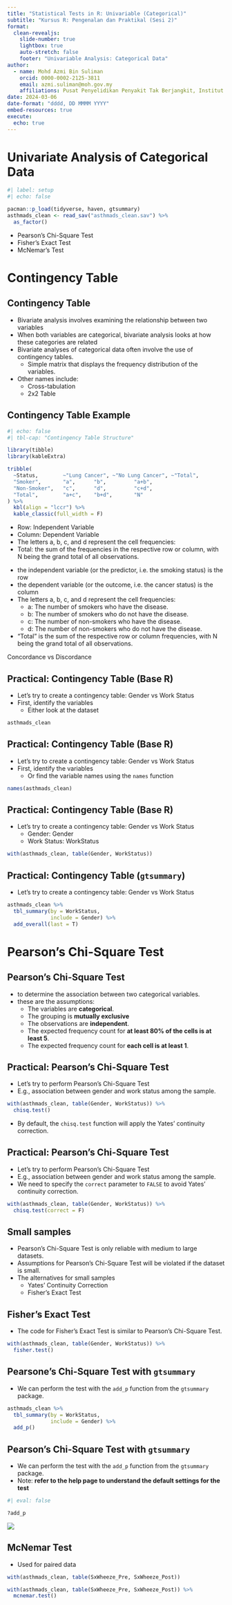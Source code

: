 ```yaml
---
title: "Statistical Tests in R: Univariable (Categorical)"
subtitle: "Kursus R: Pengenalan dan Praktikal (Sesi 2)"
format: 
  clean-revealjs: 
    slide-number: true
    lightbox: true
    auto-stretch: false
    footer: "Univariable Analysis: Categorical Data"
author:
  - name: Mohd Azmi Bin Suliman
    orcid: 0000-0002-2125-3811
    email: azmi.suliman@moh.gov.my
    affiliations: Pusat Penyelidikan Penyakit Tak Berjangkit, Institut Kesihatan Umum
date: 2024-03-06
date-format: "dddd, DD MMMM YYYY"
embed-resources: true
execute: 
  echo: true
---
```


# Univariate Analysis of Categorical Data

```r
#| label: setup
#| echo: false

pacman::p_load(tidyverse, haven, gtsummary)
asthmads_clean <- read_sav("asthmads_clean.sav") %>% 
  as_factor()
```

-   Pearson's Chi-Square Test
-   Fisher's Exact Test
-   McNemar's Test

# Contingency Table

## Contingency Table

-   Bivariate analysis involves examining the relationship between two variables
-   When both variables are categorical, bivariate analysis looks at how these categories are related
-   Bivariate analyses of categorical data often involve the use of contingency tables.
    -   Simple matrix that displays the frequency distribution of the variables.
-   Other names include:
    -   Cross-tabulation
    -   2x2 Table

## Contingency Table Example

```r
#| echo: false
#| tbl-cap: "Contingency Table Structure"

library(tibble)
library(kableExtra)

tribble(
  ~Status,        ~"Lung Cancer", ~"No Lung Cancer", ~"Total",
  "Smoker",       "a",      "b",         "a+b",
  "Non-Smoker",   "c",      "d",         "c+d",
  "Total",        "a+c",    "b+d",       "N"
) %>% 
  kbl(align = "lccr") %>% 
  kable_classic(full_width = F)
```

-   Row: Independent Variable
-   Column: Dependent Variable
-   The letters a, b, c, and d represent the cell frequencies:
-   Total: the sum of the frequencies in the respective row or column, with N being the grand total of all observations.

::: notes
-   the independent variable (or the predictor, i.e. the smoking status) is the row
-   the dependent variable (or the outcome, i.e. the cancer status) is the column
-   The letters a, b, c, and d represent the cell frequencies:
    -   a: The number of smokers who have the disease.
    -   b: The number of smokers who do not have the disease.
    -   c: The number of non-smokers who have the disease.
    -   d: The number of non-smokers who do not have the disease.
-   "Total" is the sum of the respective row or column frequencies, with N being the grand total of all observations.

Concordance vs Discordance
:::

## Practical: Contingency Table (Base R)

-   Let's try to create a contingency table: Gender vs Work Status
-   First, identify the variables
    -   Either look at the dataset

```r
asthmads_clean
```

## Practical: Contingency Table (Base R)

-   Let's try to create a contingency table: Gender vs Work Status
-   First, identify the variables
    -   Or find the variable names using the `names` function

```r
names(asthmads_clean)
```

## Practical: Contingency Table (Base R)

-   Let's try to create a contingency table: Gender vs Work Status
    -   Gender: Gender
    -   Work Status: WorkStatus

```r
with(asthmads_clean, table(Gender, WorkStatus))
```

## Practical: Contingency Table (`gtsummary`)

-   Let's try to create a contingency table: Gender vs Work Status

```r
asthmads_clean %>% 
  tbl_summary(by = WorkStatus, 
              include = Gender) %>% 
  add_overall(last = T)
```

# Pearson's Chi-Square Test

## Pearson's Chi-Square Test

-   to determine the association between two categorical variables.
-   these are the assumptions:
    -   The variables are **categorical**.
    -   The grouping is **mutually exclusive**
    -   The observations are **independent**.
    -   The expected frequency count for **at least 80% of the cells is at least 5**.
    -   The expected frequency count for **each cell is at least 1**.

## Practical: Pearson's Chi-Square Test

-   Let's try to perform Pearson's Chi-Square Test
-   E.g., association between gender and work status among the sample.

```r
with(asthmads_clean, table(Gender, WorkStatus)) %>% 
  chisq.test()
```

-   By default, the `chisq.test` function will apply the Yates' continuity correction.

## Practical: Pearson's Chi-Square Test

-   Let's try to perform Pearson's Chi-Square Test
-   E.g., association between gender and work status among the sample.
-   We need to specify the `correct` parameter to `FALSE` to avoid Yates' continuity correction.

```r
with(asthmads_clean, table(Gender, WorkStatus)) %>% 
  chisq.test(correct = F)
```

## Small samples

-   Pearson's Chi-Square Test is only reliable with medium to large datasets.
-   Assumptions for Pearson's Chi-Square Test will be violated if the dataset is small.
-   The alternatives for small samples
    -   Yates' Continuity Correction
    -   Fisher's Exact Test

## Fisher's Exact Test

-   The code for Fisher's Exact Test is similar to Pearson's Chi-Square Test.

```r
with(asthmads_clean, table(Gender, WorkStatus)) %>% 
  fisher.test()
```

## Pearsone's Chi-Square Test with `gtsummary`

-   We can perform the test with the `add_p` function from the `gtsummary` package.

```r
asthmads_clean %>% 
  tbl_summary(by = WorkStatus, 
              include = Gender) %>% 
  add_p()
```

## Pearson's Chi-Square Test with `gtsummary`

-   We can perform the test with the `add_p` function from the `gtsummary` package.
-   Note: **refer to the help page to understand the default settings for the test**

```r
#| eval: false

?add_p
```

![](images/addp_help.png)

## McNemar Test

-   Used for paired data

```r
with(asthmads_clean, table(SxWheeze_Pre, SxWheeze_Post))

with(asthmads_clean, table(SxWheeze_Pre, SxWheeze_Post)) %>% 
  mcnemar.test()
```
